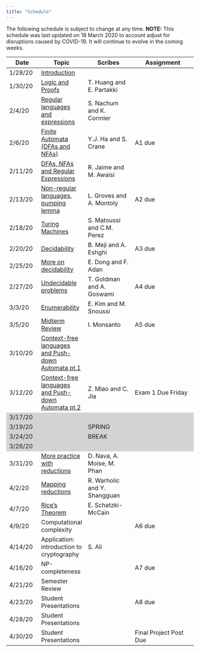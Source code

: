 ```yaml
---
title: "Schedule"
---
```

The following schedule is subject to change at any time. **NOTE:** This schedule was last updated on 18 March 2020 to account adjust for disruptions caused by COVID-19. It will continue to evolve in the coming weeks.


<style>
.two-axis-table tr:nth-child(15),
.two-axis-table tr:nth-child(16),
.two-axis-table tr:nth-child(17),
.two-axis-table tr:nth-child(18) {
  background: lightgrey;
}
.two-axis-table body {
  padding: 1rem;
}
</style>

<div class="ox-hugo-table two-axis-table">
| **Date** | **Topic**  | **Scribes** |  **Assignment** |
| ---------|------------|-------------|-----------------|
| 1/28/20  | [Introduction](https://moodle.smith.edu/mod/resource/view.php?id=525927) |||
| 1/30/20  | [Logic and Proofs](https://moodle.smith.edu/mod/resource/view.php?id=527937) |T. Huang and E. Partakki||
| 2/4/20   | [Regular languages and expressions](https://moodle.smith.edu/mod/resource/view.php?id=529716) |S. Nachum and K. Cormier||
| 2/6/20   | [Finite Automata (DFAs and NFAs)](https://moodle.smith.edu/mod/resource/view.php?id=530363) |Y.J. Ha and S. Crane|A1 due|
| 2/11/20  | [DFAs, NFAs and Regular Expressions](https://moodle.smith.edu/mod/resource/view.php?id=531687) |R. Jaime and M. Awaisi||
| 2/13/20  | [Non-regular languages, pumping lemma](https://moodle.smith.edu/mod/resource/view.php?id=532546) |L. Groves and A. Montoly|A2 due|
| 2/18/20  | [Turing Machines](https://moodle.smith.edu/mod/resource/view.php?id=533515) |S. Matoussi and C.M. Perez||
| 2/20/20  | [Decidability](https://moodle.smith.edu/mod/resource/view.php?id=534089) |B. Meji and A. Eshghi|A3 due|
| 2/25/20  | [More on decidability](https://moodle.smith.edu/mod/resource/view.php?id=535106) |E. Dong and F. Adan||
| 2/27/20  | [Undecidable problems](https://moodle.smith.edu/mod/resource/view.php?id=536118) |T. Goldman and A. Goswami|A4 due|
| 3/3/20   | [Enumerability](https://moodle.smith.edu/mod/resource/view.php?id=537077) |E. Kim and M. Snoussi||
| 3/5/20   | [Midterm Review](https://moodle.smith.edu/mod/resource/view.php?id=537520) |I. Monsanto|A5 due|
| 3/10/20  | [Context-free languages and Push-down Automata pt.1](https://moodle.smith.edu/mod/resource/view.php?id=538372) |||
| 3/12/20  | [Context-free languages and Push-down Automata pt.2](https://moodle.smith.edu/mod/resource/view.php?id=538834)|Z. Miao and C. Jia| Exam 1 Due Friday |
| 3/17/20  |  |||
| 3/19/20  | |SPRING||
| 3/24/20  | |BREAK||
| 3/26/20  |  |||
| 3/31/20  | [More practice with reductions](https://smith.hosted.panopto.com/Panopto/Pages/Viewer.aspx?id=5c4036f9-374a-4324-af03-ab8e00cf4730) |D. Nava, A. Moise, M. Phan||
| 4/2/20   | [Mapping reductions](https://smith.hosted.panopto.com/Panopto/Pages/Viewer.aspx?id=aa00dbf7-ed57-4b43-b8ab-ab90005d34bd) |R. Warholic and Y. Shangguan||
| 4/7/20   | [Rice's Theorem](https://smith.hosted.panopto.com/Panopto/Pages/Viewer.aspx?id=8e6ecb70-69ce-455b-89a1-ab9500420703) |E. Schatzki-McCain||
| 4/9/20  | Computational complexity ||A6 due|
| 4/14/20  | Application: introduction to cryptography |S. Ali||
| 4/16/20  | NP-completeness ||A7 due|
| 4/21/20  | Semester Review |||
| 4/23/20  | Student Presentations ||A8 due|
| 4/28/20   | Student Presentations |||
| 4/30/20   | Student Presentations ||Final Project Post Due|
</div>
